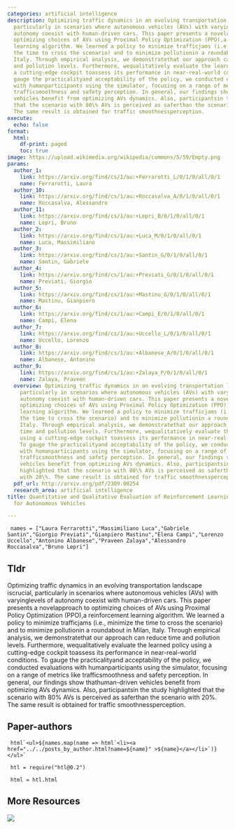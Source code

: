 ```yaml
---
categories: artificial intelligence
description: Optimizing traffic dynamics in an evolving transportation landscape iscrucial,
  particularly in scenarios where autonomous vehicles (AVs) with varyinglevels of
  autonomy coexist with human-driven cars. This paper presents a novelapproach to
  optimizing choices of AVs using Proximal Policy Optimization (PPO),a reinforcement
  learning algorithm. We learned a policy to minimize trafficjams (i.e., minimize
  the time to cross the scenario) and to minimize pollutionin a roundabout in Milan,
  Italy. Through empirical analysis, we demonstratethat our approach can reduce time
  and pollution levels. Furthermore, wequalitatively evaluate the learned policy using
  a cutting-edge cockpit toassess its performance in near-real-world conditions. To
  gauge the practicalityand acceptability of the policy, we conducted evaluations
  with humanparticipants using the simulator, focusing on a range of metrics like
  trafficsmoothness and safety perception. In general, our findings show thathuman-driven
  vehicles benefit from optimizing AVs dynamics. Also, participantsin the study highlighted
  that the scenario with 80\% AVs is perceived as saferthan the scenario with 20\%.
  The same result is obtained for traffic smoothnessperception.
execute:
  echo: false
format:
  html:
    df-print: paged
    toc: true
image: https://upload.wikimedia.org/wikipedia/commons/5/59/Empty.png
params:
  author_1:
    link: https://arxiv.org/find/cs/1/au:+Ferrarotti_L/0/1/0/all/0/1
    name: Ferrarotti, Laura
  author_10:
    link: https://arxiv.org/find/cs/1/au:+Roccasalva_A/0/1/0/all/0/1
    name: Roccasalva, Alessandro
  author_11:
    link: https://arxiv.org/find/cs/1/au:+Lepri_B/0/1/0/all/0/1
    name: Lepri, Bruno
  author_2:
    link: https://arxiv.org/find/cs/1/au:+Luca_M/0/1/0/all/0/1
    name: Luca, Massimiliano
  author_3:
    link: https://arxiv.org/find/cs/1/au:+Santin_G/0/1/0/all/0/1
    name: Santin, Gabriele
  author_4:
    link: https://arxiv.org/find/cs/1/au:+Previati_G/0/1/0/all/0/1
    name: Previati, Giorgio
  author_5:
    link: https://arxiv.org/find/cs/1/au:+Mastinu_G/0/1/0/all/0/1
    name: Mastinu, Gianpiero
  author_6:
    link: https://arxiv.org/find/cs/1/au:+Campi_E/0/1/0/all/0/1
    name: Campi, Elena
  author_7:
    link: https://arxiv.org/find/cs/1/au:+Uccello_L/0/1/0/all/0/1
    name: Uccello, Lorenzo
  author_8:
    link: https://arxiv.org/find/cs/1/au:+Albanese_A/0/1/0/all/0/1
    name: Albanese, Antonino
  author_9:
    link: https://arxiv.org/find/cs/1/au:+Zalaya_P/0/1/0/all/0/1
    name: Zalaya, Praveen
  overview: Optimizing traffic dynamics in an evolving transportation landscape iscrucial,
    particularly in scenarios where autonomous vehicles (AVs) with varyinglevels of
    autonomy coexist with human-driven cars. This paper presents a novelapproach to
    optimizing choices of AVs using Proximal Policy Optimization (PPO),a reinforcement
    learning algorithm. We learned a policy to minimize trafficjams (i.e., minimize
    the time to cross the scenario) and to minimize pollutionin a roundabout in Milan,
    Italy. Through empirical analysis, we demonstratethat our approach can reduce
    time and pollution levels. Furthermore, wequalitatively evaluate the learned policy
    using a cutting-edge cockpit toassess its performance in near-real-world conditions.
    To gauge the practicalityand acceptability of the policy, we conducted evaluations
    with humanparticipants using the simulator, focusing on a range of metrics like
    trafficsmoothness and safety perception. In general, our findings show thathuman-driven
    vehicles benefit from optimizing AVs dynamics. Also, participantsin the study
    highlighted that the scenario with 80\% AVs is perceived as saferthan the scenario
    with 20\%. The same result is obtained for traffic smoothnessperception.
  pdf_url: http://arxiv.org/pdf/2309.08254
  research_area: artificial intelligence
title: Quantitative and Qualitative Evaluation of Reinforcement Learning Policies
  for Autonomous Vehicles

---
```

```ojs

 names = ["Laura Ferrarotti","Massimiliano Luca","Gabriele Santin","Giorgio Previati","Gianpiero Mastinu","Elena Campi","Lorenzo Uccello","Antonino Albanese","Praveen Zalaya","Alessandro Roccasalva","Bruno Lepri"] 

``` 

## Tldr 
Optimizing traffic dynamics in an evolving transportation landscape iscrucial, particularly in scenarios where autonomous vehicles (AVs) with varyinglevels of autonomy coexist with human-driven cars. This paper presents a novelapproach to optimizing choices of AVs using Proximal Policy Optimization (PPO),a reinforcement learning algorithm. We learned a policy to minimize trafficjams (i.e., minimize the time to cross the scenario) and to minimize pollutionin a roundabout in Milan, Italy. Through empirical analysis, we demonstratethat our approach can reduce time and pollution levels. Furthermore, wequalitatively evaluate the learned policy using a cutting-edge cockpit toassess its performance in near-real-world conditions. To gauge the practicalityand acceptability of the policy, we conducted evaluations with humanparticipants using the simulator, focusing on a range of metrics like trafficsmoothness and safety perception. In general, our findings show thathuman-driven vehicles benefit from optimizing AVs dynamics. Also, participantsin the study highlighted that the scenario with 80\% AVs is perceived as saferthan the scenario with 20\%. The same result is obtained for traffic smoothnessperception.

## Paper-authors

```ojs

 html`<ul>${names.map(name => html`<li><a href="../../posts_by_author.html?name=${name}" >${name}</a></li>`)}</ul>` 

``` 

```ojs

 htl = require("htl@0.2") 

``` 

```ojs

 html = htl.html 

``` 

## More Resources
[![](https://img.shields.io/badge/PDF-green?style=flat)]({{< meta params.pdf_url >}})
